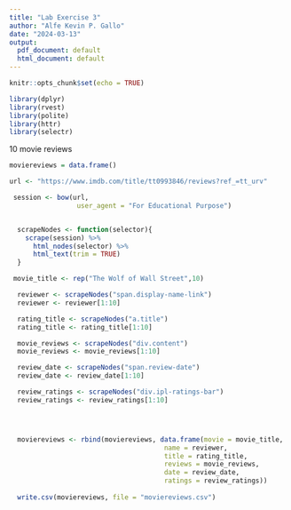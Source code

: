 ```yaml
---
title: "Lab Exercise 3"
author: "Alfe Kevin P. Gallo"
date: "2024-03-13"
output:
  pdf_document: default
  html_document: default
---
```


```r
knitr::opts_chunk$set(echo = TRUE)
```

```r
library(dplyr)
library(rvest)
library(polite)
library(httr)
library(selectr)


```

10 movie reviews 
```r

moviereviews = data.frame()

url <- "https://www.imdb.com/title/tt0993846/reviews?ref_=tt_urv"

 session <- bow(url,
                 user_agent = "For Educational Purpose")


  scrapeNodes <- function(selector){
    scrape(session) %>%
      html_nodes(selector) %>%
      html_text(trim = TRUE)
  }

 movie_title <- rep("The Wolf of Wall Street",10)

  reviewer <- scrapeNodes("span.display-name-link")
  reviewer <- reviewer[1:10]

  rating_title <- scrapeNodes("a.title")
  rating_title <- rating_title[1:10]

  movie_reviews <- scrapeNodes("div.content")
  movie_reviews <- movie_reviews[1:10]

  review_date <- scrapeNodes("span.review-date")
  review_date <- review_date[1:10]

  review_ratings <- scrapeNodes("div.ipl-ratings-bar")
  review_ratings <- review_ratings[1:10]




  moviereviews <- rbind(moviereviews, data.frame(movie = movie_title,
                                       name = reviewer,
                                       title = rating_title,
                                       reviews = movie_reviews,
                                       date = review_date,
                                       ratings = review_ratings))
  
  write.csv(moviereviews, file = "moviereviews.csv")

  
```